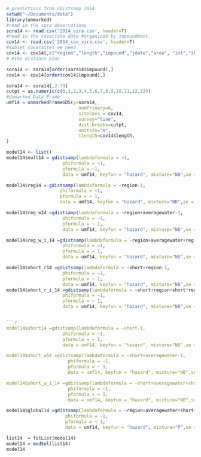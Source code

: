 ```r
# predictions from GDistsamp 2014
setwd("~/Documents/data")
library(unmarked)
#read in the sora observations
sora14 <- read.csv('2014_vira.csv', header=T)
#read in the covariate data #organized by impoundment.
cov14 <- read.csv('2014_cov_vira.csv', header=T)
#subset covaraites we need
cov14 <- cov14[,c("region","length","impound","jdate","area", "int","short","averagewater")]
# #the distance bins

sora14 <- sora14[order(sora14$impound),]
cov14 <- cov14[order(cov14$impound),]

sora14 <- sora14[,2:79]
cutpt = as.numeric(c(0,1,2,3,4,5,6,7,8,9,10,11,12,13)) 
#Unmarked Data Frame
umf14 = unmarkedFrameGDS(y=sora14, 
                           numPrimary=6,
                           siteCovs = cov14,
                           survey="line", 
                           dist.breaks=cutpt,  
                           unitsIn="m", 
                           tlength=cov14$length,
)
```

```r

model14 <- list()
model14$null14 = gdistsamp(lambdaformula = ~1, 
                     phiformula = ~1, 
                     pformula = ~1,
                     data = umf14, keyfun = "hazard", mixture="NB",se = T, output="abund")

model14$reg14 = gdistsamp(lambdaformula = ~region-1, 
                    phiformula = ~1, 
                    pformula = ~ 1,
                    data = umf14, keyfun = "hazard", mixture="NB",se = T, output="abund")
```
```r


model14$reg_w14 =gdistsamp(lambdaformula = ~region+averagewater-1, 
                     phiformula = ~1, 
                     pformula = ~ 1,
                     data = umf14, keyfun = "hazard", mixture="NB",se = T, output="abund")

model14$reg_w_i_14 =gdistsamp(lambdaformula = ~region+averagewater+region*averagewater-1, 
                     phiformula = ~1, 
                     pformula = ~ 1,
                     data = umf14, keyfun = "hazard", mixture="NB",se = T, output="abund")
```
```r
model14$short_r14 =gdistsamp(lambdaformula = ~short+region-1, 
                     phiformula = ~1, 
                     pformula = ~ 1,
                     data = umf14, keyfun = "hazard", mixture="NB",se = T, output="abund")
model14$short_r_i_14 =gdistsamp(lambdaformula = ~short+region+short*region-1, 
                     phiformula = ~1, 
                     pformula = ~ 1,
                     data = umf14, keyfun = "hazard", mixture="NB",se = T, output="abund")


```r
model14$short14 =gdistsamp(lambdaformula = ~short-1, 
                     phiformula = ~1, 
                     pformula = ~ 1,
                     data = umf14, keyfun = "hazard", mixture="NB",se = T, output="abund")

model14$short_w14 =gdistsamp(lambdaformula = ~short+averagewater-1, 
                       phiformula = ~1, 
                       pformula = ~ 1,
                       data = umf14, keyfun = "hazard", mixture="NB",se = T, output="abund")

model14$short_w_i_14 =gdistsamp(lambdaformula = ~short+averagewater+short*averagewater-1, 
                       phiformula = ~1, 
                       pformula = ~ 1,
                       data = umf14, keyfun = "hazard", mixture="NB",se = T, output="abund")
```
```r
model14$global14 =gdistsamp(lambdaformula = ~region+averagewater+short+region*averagewater+region*short-1, 
                      phiformula = ~1, 
                      pformula = ~ 1,
                      data = umf14, keyfun = "hazard", mixture="P",se = T, output="abund")

```
```r

list14  = fitList(model14)
model14 = modSel(list14)
model14
```